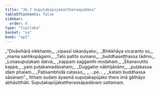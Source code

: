 ```yaml
---
title: "36.7 Supuṭakapūjakattheraapadāna"
tableOfContents: false
sidebar:
  order: 8
type: "tipitaka"
basket: "su"
book: "ap1"
---
```



<DynamicBreadcrumb />

<Division number="26" book="ap1">

<Paragraph number="4007" type="verses" book="ap1">
_“Divāvihārā nikkhanto,_  
_vipassī lokanāyako;_  
_Bhikkhāya vicaranto so,_  
_mama santikupāgami._  

</Paragraph>

</Division>
<Division number="27" book="ap1">

<Paragraph number="4008" type="verses" book="ap1">
_Tato patīto sumano,_  
_buddhaseṭṭhassa tādino;_  
_Loṇasupuṭakaṃ datvā,_  
_kappaṃ saggamhi modahaṃ._  

</Paragraph>

</Division>
<Division number="28" book="ap1">

<Paragraph number="4009" type="verses" book="ap1">
_Ekanavutito kappe,_  
_yaṃ puṭakamadāsahaṃ;_  
_Duggatiṃ nābhijānāmi,_  
_puṭakassa idaṃ phalaṃ._  

</Paragraph>

</Division>
<Division number="29" book="ap1">

<Paragraph number="4010" type="verses" book="ap1">
_Paṭisambhidā catasso,_  
_ …pe… _  
_kataṃ buddhassa sāsanaṃ”._  

</Paragraph>

<Paragraph number="4011" book="ap1">
Itthaṃ sudaṃ āyasmā supuṭakapūjako thero imā gāthāyo abhāsitthāti.

</Paragraph>
</Division>

<Paragraph number="4012" type="center" book="ap1">
Supuṭakapūjakattherassāpadānaṃ sattamaṃ.
</Paragraph>